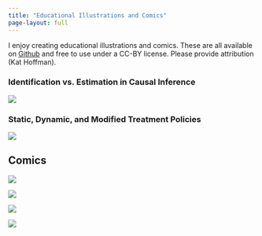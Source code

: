```yaml
---
title: "Educational Illustrations and Comics"
page-layout: full
---
```


I enjoy creating educational illustrations and comics. These are all available on [Github](https://github.com/kathoffman/causal-inference-visual-guides) and free to use under a CC-BY license. Please provide attribution (Kat Hoffman).

::: grid
::: {.g-col-12 .g-col-md-10}
### Identification vs. Estimation in Causal Inference

![](../img/ident-vs-est.png)
:::

::: {.g-col-12 .g-col-md-10}
### Static, Dynamic, and Modified Treatment Policies

![](../img/lmtp/mtp_summary.jpg)
:::
:::

## Comics

::: grid
::: {.g-col-12 .g-col-md-4}
![](../img/climbing_comic.jpg)
:::

::: {.g-col-12 .g-col-md-4}
![](../img/universe_comic.jpeg)
:::

::: {.g-col-12 .g-col-md-4}
![](../img/positivity_comic.jpeg)
:::

::: {.g-col-12 .g-col-md-6}
![](../img/underlying_distributions.jpeg)
:::
:::
